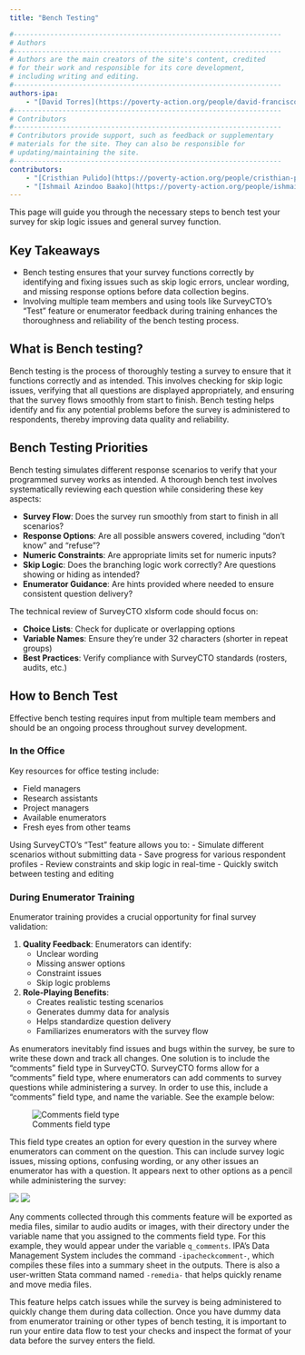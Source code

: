 ```yaml
---
title: "Bench Testing"

#------------------------------------------------------------------
# Authors
#------------------------------------------------------------------
# Authors are the main creators of the site's content, credited
# for their work and responsible for its core development,
# including writing and editing.
#------------------------------------------------------------------
authors-ipa:
    - "[David Torres](https://poverty-action.org/people/david-francisco-torres-leon)"
#------------------------------------------------------------------
# Contributors
#------------------------------------------------------------------
# Contributors provide support, such as feedback or supplementary
# materials for the site. They can also be responsible for
# updating/maintaining the site.
#------------------------------------------------------------------
contributors:
    - "[Cristhian Pulido](https://poverty-action.org/people/cristhian-pulido)"
    - "[Ishmail Azindoo Baako](https://poverty-action.org/people/ishmail-azindoo-baako)"
---
```


:::{.custom-summary-block}
This page will guide you through the necessary steps to bench test your survey for skip logic issues and general survey function.
:::

:::{.callout-tip appearance="simple"}
## Key Takeaways
* Bench testing ensures that your survey functions correctly by identifying and fixing issues such as skip logic errors, unclear wording, and missing response options before data collection begins.
* Involving multiple team members and using tools like SurveyCTO's "Test" feature or enumerator feedback during training enhances the thoroughness and reliability of the bench testing process.
:::

## What is Bench testing?

Bench testing is the process of thoroughly testing a survey to ensure that it functions correctly and as intended. This involves checking for skip logic issues, verifying that all questions are displayed appropriately, and ensuring that the survey flows smoothly from start to finish. Bench testing helps identify and fix any potential problems before the survey is administered to respondents, thereby improving data quality and reliability.

## Bench Testing Priorities

Bench testing simulates different response scenarios to verify that your programmed survey works as intended. A thorough bench test involves systematically reviewing each question while considering these key aspects:


- **Survey Flow**: Does the survey run smoothly from start to finish in all scenarios?
- **Response Options**: Are all possible answers covered, including "don't know" and "refuse"?
- **Numeric Constraints**: Are appropriate limits set for numeric inputs?
- **Skip Logic**: Does the branching logic work correctly? Are questions showing or hiding as intended?
- **Enumerator Guidance**: Are hints provided where needed to ensure consistent question delivery?

The technical review of SurveyCTO xlsform code should focus on:


- **Choice Lists**: Check for duplicate or overlapping options
- **Variable Names**: Ensure they're under 32 characters (shorter in repeat groups)
- **Best Practices**: Verify compliance with SurveyCTO standards (rosters, audits, etc.)

## How to Bench Test

Effective bench testing requires input from multiple team members and should be an ongoing process throughout survey development.

### In the Office

Key resources for office testing include:

- Field managers
- Research assistants
- Project managers
- Available enumerators
- Fresh eyes from other teams

Using SurveyCTO's "Test" feature allows you to:
- Simulate different scenarios without submitting data
- Save progress for various respondent profiles
- Review constraints and skip logic in real-time
- Quickly switch between testing and editing


### During Enumerator Training

Enumerator training provides a crucial opportunity for final survey validation:


1. **Quality Feedback**: Enumerators can identify:
     - Unclear wording
     - Missing answer options
     - Constraint issues
     - Skip logic problems

2. **Role-Playing Benefits**:
     - Creates realistic testing scenarios
     - Generates dummy data for analysis
     - Helps standardize question delivery
     - Familiarizes enumerators with the survey flow

As enumerators inevitably find issues and bugs within the survey, be sure to write these down and track all changes. One solution is to include the "comments" field type in SurveyCTO. SurveyCTO forms allow for a "comments" field type, where enumerators can add comments to survey questions while administering a survey. In order to use this, include a "comments" field type, and name the variable. See the example below:

![Comments field type](/assets/images/bench-test-1.png)

This field type creates an option for every question in the survey where enumerators can comment on the question. This can include survey logic issues, missing options, confusing wording, or any other issues an enumerator has with a question. It appears next to other options as a pencil while administering the survey:

![](/assets/images/bench-test-2.png)
![](/assets/images/bench-test-3.png)

Any comments collected through this comments feature will be exported as media files, similar to audio audits or images, with their directory under the variable name that you assigned to the comments field type. For this example, they would appear under the variable `q_comments`. IPA's Data Management System includes the command `-ipacheckcomment-`, which compiles these files into a summary sheet in the outputs. There is also a user-written Stata command named `-remedia-` that helps quickly rename and move media files.

This feature helps catch issues while the survey is being administered to quickly change them during data collection. Once you have dummy data from enumerator training or other types of bench testing, it is important to run your entire data flow to test your checks and inspect the format of your data before the survey enters the field.
